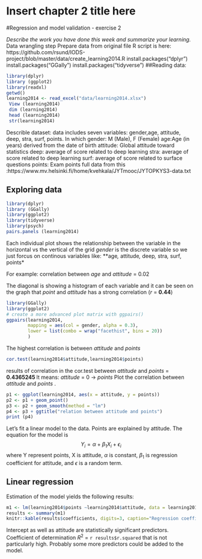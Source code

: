 # Insert chapter 2 title here
#Regression and model validation - exercise 2

*Describe the work you have done this week and summarize your learning.*
Data wrangling step
Prepare data from original file 
R script is here: https://github.com/rsund/IODS-project/blob/master/data/create_learning2014.R
install.packages("dplyr")
install.packages("GGally")
install.packages("tidyverse")
##Reading data:
```r
library(dplyr)
library (ggplot2)
library(readxl)
getwd()
learning2014 <- read_excel("data/learning2014.xlsx")
 View (learning2014)
 dim (learning2014)
 head (learning2014)
 str(learning2014)
```
Describle dataset: data includes seven variables: gender,age, attitude, deep, stra, surf, points.
In which
gender: M (Male), F (Female)
age:Age (in years) derived from the date of birth
attitude: Global attitude toward statistics
deep: average of score related to deep learning
stra: average of score related to deep learning
surf: average of score related to surface questions
points: Exam points
full data from this :https://www.mv.helsinki.fi/home/kvehkala/JYTmooc/JYTOPKYS3-data.txt

## Exploring data
```r
library(dplyr)
library (GGally)
library(ggplot2)
library(tidyverse)
library(psych)
pairs.panels (learning2014)
```
Each individual plot shows the relationship between the variable in the horizontal vs the vertical of the grid
 *gender* is the discrete variable so we just forcus on continous variables like: **age*, *attitude*, *deep*, *stra*, *surf*, *points*

For example: correlation between *age* and *attitude* = 0.02

The diagonal is showing a histogram of each variable and it can be seen on the graph that *point* and *attitude* has a strong correlation (*r* = **0.44**)

```r
library(GGally)
library(ggplot2)
# create a more advanced plot matrix with ggpairs()
ggpairs(learning2014, 
        mapping = aes(col = gender, alpha = 0.3), 
        lower = list(combo = wrap("facethist", bins = 20))
        )
```

The highest correlation is between *attitude* and *points*

```r
cor.test(learning2014$attitude,learning2014$points)
```
results of correlation in the cor.test between *attitude* and *points* = **0.4365245 **
It means: *attitude* = 0 -> *points* 
Plot the correlation between *attitude* and *points* .
```r
p1 <- ggplot(learning2014, aes(x = attitude, y = points))
p2 <- p1 + geom_point()
p3 <- p2 + geom_smooth(method = "lm")
p4 <- p3 + ggtitle("relation between attitude and points")
print (p4)
```


Let's fit a linear model to the data. Points are explained by attitude.
The equation for the model is
$$
Y_i = \alpha + \beta_1 X_i + \epsilon_i
$$
where Y represent points, X is attitude, $\alpha$ is constant, $\beta_1$ is regression
coefficient for attitude, and $\epsilon$ is a random term.


## Linear regression


Estimation of the model yields the following results:
```r
m1 <- lm(learning2014$points ~learning2014$attitude, data = learning2014)
results <- summary(m1)
knitr::kable(results$coefficients, digits=3, caption="Regression coefficients")
```

Intercept as well as attitude are statistically significant predictors. 
Coefficient of determination $R^2$ = `r results$r.squared` that is not particularly high.
Probably some more predictors could be added to the model.
